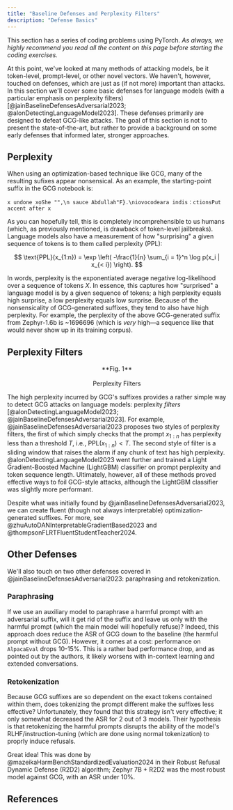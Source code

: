 ```yaml
---
title: "Baseline Defenses and Perplexity Filters"
description: "Defense Basics"
---
```


This section has a series of coding problems using PyTorch. _As always, we highly recommend you read all the content on this page before starting the coding exercises._

<ExerciseButtons
  githubUrl="https://github.com/zroe1/xlab-ai-security/blob/main/working/jailbreaking/ppl_filters/ppl_filters.ipynb"
  colabUrl="https://colab.research.google.com/github/zroe1/xlab-ai-security/blob/main/working/jailbreaking/ppl_filters/ppl_filters.ipynb"
/>

At this point, we've looked at many methods of attacking models, be it token-level, prompt-level, or other novel vectors. We haven't, however, touched on defenses, which are just as (if not more) important than attacks. In this section we'll cover some basic defenses for language models (with a particular emphasis on perplexity filters) [@jainBaselineDefensesAdversarial2023; @alonDetectingLanguageModel2023]. These defenses primarily are designed to defeat GCG-like attacks. The goal of this section is not to present the state-of-the-art, but rather to provide a background on some early defenses that informed later, stronger approaches.

## Perplexity

When using an optimization-based technique like GCG, many of the resulting sufixes appear nonsensical. As an example, the starting-point suffix in the GCG notebook is:

```
x undone xọShe "",\n sauce Abdullah"F}.\niovocodeara indis：ctionsPut accent after x
```

As you can hopefully tell, this is completely incomprehensible to us humans (which, as previously mentioned, is drawback of token-level jailbreaks). Language models also have a measurement of how "surprising" a given sequence of tokens is to them called perplexity (PPL):

$$
\text{PPL}(x_{1:n}) = \exp \left( -\frac{1}{n} \sum_{i = 1}^n \log p(x_i | x_{< i})  \right).
$$

In words, perplexity is the exponentiated average negative log-likelihood over a sequence of tokens $X$. In essence, this captures how "surprised" a language model is by a given sequence of tokens; a high perplexity equals high surprise, a low perplexity equals low surprise. Because of the nonsensicality of GCG-generated suffixes, they tend to also have high perplexity. For example, the perplexity of the above GCG-generated suffix from Zephyr-1.6b is ~1696696 (which is _very_ high—a sequence like that would never show up in its training corpus).

## Perplexity Filters

<p align="center">
  <ThemeImage
    lightSrc="/images/ppl_filter_light.png"
    darkSrc="/images/ppl_filter_dark.png"
    alt="Perplexity Filters"
    style={{ align: "center", width: "90%", display: "block", margin: "0 auto" }}
  />
</p>

<div align="center">
  **Fig. 1** <br></br> Perplexity Filters
</div>

The high perplexity incurred by GCG's suffixes provides a rather simple way to detect GCG attacks on language models: perplexity _filters_ [@alonDetectingLanguageModel2023; @jainBaselineDefensesAdversarial2023]. For example, @jainBaselineDefensesAdversarial2023 proposes two styles of perplexity filters, the first of which simply checks that the prompt $x_{1:n}$ has perplexity less than a threshold $T$, i.e., $\text{PPL}(x_{1:n}) < T$. The second style of filter is a sliding window that raises the alarm if any chunk of text has high perplexity. @alonDetectingLanguageModel2023 went further and trained a Light Gradient-Boosted Machine (LightGBM) classifier on prompt perplexity and token sequence length. Ultimately, however, all of these methods proved effective ways to foil GCG-style attacks, although the LightGBM classifier was slightly more performant.

<Dropdown title="Can't we just constrain our GCG suffixes to have low perplexity?">

Despite what was initially found by @jainBaselineDefensesAdversarial2023, we can create fluent (though not always interpretable) optimization-generated suffixes. For more, see @zhuAutoDANInterpretableGradientBased2023 and @thompsonFLRTFluentStudentTeacher2024.

</Dropdown>

## Other Defenses

We'll also touch on two other defenses covered in @jainBaselineDefensesAdversarial2023: paraphrasing and retokenization.

### Paraphrasing

If we use an auxiliary model to paraphrase a harmful prompt with an adversarial suffix, will it get rid of the suffix and leave us only with the harmful prompt (which the main model will hopefully refuse)? Indeed, this approach does reduce the ASR of GCG down to the baseline (the harmful prompt without GCG). However, it comes at a cost: performance on `AlpacaEval` drops 10-15%. This is a rather bad performance drop, and as pointed out by the authors, it likely worsens with in-context learning and extended conversations.

### Retokenization

Because GCG suffixes are so dependent on the exact tokens contained within them, does tokenizing the prompt different make the suffixes less effective? Unfortunately, they found that this strategy isn't very effective; it only somewhat decreased the ASR for 2 out of 3 models. Their hypothesis is that retokenizing the harmful prompts disrupts the ability of the model's RLHF/instruction-tuning (which are done using normal tokenization) to proprly induce refusals.

<Dropdown title="What if we perform adversarial training against GCG-like suffixes?">

Great idea! This was done by @mazeikaHarmBenchStandardizedEvaluation2024 in their Robust Refusal Dynamic Defense (R2D2) algorithm; Zephyr 7B + R2D2 was the most robust model against GCG, with an ASR under 10%.

</Dropdown>

<FeedbackButton />

<NextPageButton />

## References
